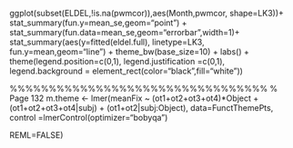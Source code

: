 
ggplot(subset(ELDEL,!is.na(pwmcor)),aes(Month,pwmcor,
shape=LK3))+
stat_summary(fun.y=mean_se,geom="point") +
stat_summary(fun.data=mean_se,geom="errorbar",width=1)+
stat_summary(aes(y=fitted(eldel.full), linetype=LK3,
       fun.y=mean,geom="line") +
theme_bw(base_size=10) + 
labs() +
theme(legend.position=c(0,1),
      legend.justification =c(0,1),
      legend.background = element_rect(color="black",fill="white"))


%%%%%%%%%%%%%%%%%%%%%%%%%%%%%%%%%
% Page 132
m.theme <- lmer(meanFix ~
   (ot1+ot2+ot3+ot4)*Object + 
   (ot1+ot2+ot3+ot4|subj) + 
   (ot1+ot2|subj:Object),
      data=FunctThemePts,
   control =lmerControl(optimizer="bobyqa")

   REML=FALSE)
   
